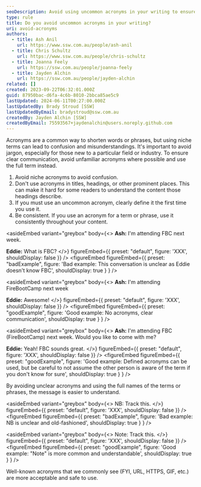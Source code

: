 ```yaml
---
seoDescription: Avoid using uncommon acronyms in your writing to ensure clear communication and prevent confusion. Instead, opt for the full term or phrase to maintain clarity and understanding.
type: rule
title: Do you avoid uncommon acronyms in your writing?
uri: avoid-acronyms
authors:
  - title: Ash Anil
    url: https://www.ssw.com.au/people/ash-anil
  - title: Chris Schultz
    url: https://www.ssw.com.au/people/chris-schultz
  - title: Joanna Feely
    url: https://ssw.com.au/people/joanna-feely
  - title: Jayden Alchin
    url: https://ssw.com.au/people/jayden-alchin
related: []
created: 2023-09-22T06:32:01.000Z
guid: 87950bac-d6fa-4c6b-8010-2bbca85ae5c9
lastUpdated: 2024-06-11T00:27:00.000Z
lastUpdatedBy: Brady Stroud [SSW]
lastUpdatedByEmail: bradystroud@ssw.com.au
createdBy: Jayden Alchin [SSW]
createdByEmail: 75593567+jaydenalchin@users.noreply.github.com
---
```


Acronyms are a common way to shorten words or phrases, but using niche terms can lead to confusion and misunderstandings. It's important to avoid jargon, especially for those new to a particular field or industry. To ensure clear communication, avoid unfamiliar acronyms where possible and use the full term instead.
1. Avoid niche acronyms to avoid confusion.
2. Don't use acronyms in titles, headings, or other prominent places. This can make it hard for some readers to understand the content those headings describe.
3. If you must use an uncommon acronym, clearly define it the first time you use it.
4. Be consistent. If you use an acronym for a term or phrase, use it consistently throughout your content.

<asideEmbed
  variant="greybox"
  body={<>
    **Ash:** I'm attending FBC next week.

**Eddie:** What is FBC?
  </>}
  figureEmbed={{
    preset: "default",
    figure: 'XXX',
    shouldDisplay: false
  }}
/>
<figureEmbed figureEmbed={{
  preset: "badExample",
  figure: 'Bad example: This conversation is unclear as Eddie doesn\'t know FBC',
  shouldDisplay: true
} } />


<asideEmbed
  variant="greybox"
  body={<>
    **Ash:** I'm attending FireBootCamp next week

**Eddie:** Awesome!
  </>}
  figureEmbed={{
    preset: "default",
    figure: 'XXX',
    shouldDisplay: false
  }}
/>
<figureEmbed figureEmbed={{
  preset: "goodExample",
  figure: 'Good example: No acronyms, clear communication',
  shouldDisplay: true
} } />


<asideEmbed
  variant="greybox"
  body={<>
    **Ash:** I'm attending FBC (FireBootCamp) next week. Would you like to come with me?

**Eddie:** Yeah! FBC sounds great.
  </>}
  figureEmbed={{
    preset: "default",
    figure: 'XXX',
    shouldDisplay: false
  }}
/>
<figureEmbed figureEmbed={{
  preset: "goodExample",
  figure: 'Good example: Defined acronyms can be used, but be careful to not assume the other person is aware of the term if you don\'t know for sure',
  shouldDisplay: true
} } />


By avoiding unclear acronyms and using the full names of the terms or phrases, the message is easier to understand.

<asideEmbed
  variant="greybox"
  body={<>
    NB: Track this.
  </>}
  figureEmbed={{
    preset: "default",
    figure: 'XXX',
    shouldDisplay: false
  }}
/>
<figureEmbed figureEmbed={{
  preset: "badExample",
  figure: 'Bad example: NB is unclear and old-fashioned',
  shouldDisplay: true
} } />


<asideEmbed
  variant="greybox"
  body={<>
    Note: Track this.
  </>}
  figureEmbed={{
    preset: "default",
    figure: 'XXX',
    shouldDisplay: false
  }}
/>
<figureEmbed figureEmbed={{
  preset: "goodExample",
  figure: 'Good example: "Note" is more common and understandable',
  shouldDisplay: true
} } />


Well-known acronyms that we commonly see (FYI, URL, HTTPS, GIF, etc.) are more acceptable and safe to use.
